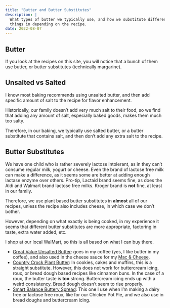 ```yaml
---
title: "Butter and Butter Substitutes"
description: |
  What types of butter we typically use, and how we substitute different
  things in depending on the recipe.
date: 2022-08-07
---
```


## Butter

If you look at the recipes on this site, you will notice that a bunch of them use
butter, or butter substitutes (technically margarine).

## Unsalted vs Salted

I know most baking recommends using unsalted butter, and then add specific amount of
salt to the recipe for flavor enhancement.

Historically, our family doesn't add very much salt to their food, so we find that 
adding any amount of salt, especially baked goods, makes them much too salty.

Therefore, in our baking, we typically use salted butter, or a butter substitute
that contains salt, and then don't add any extra salt to the recipe.

## Butter Substitutes

We have one child who is rather severely lactose intolerant, as in they can't consume
regular milk, yogurt or cheese.
Even the brand of lactose free milk can make a difference, as it seems some are
better at adding enough lactase enzyme over others. 
Pro-tip, Lactaid brand seems fine, as does the Aldi and Walmart brand lactose free milks.
Kroger brand is **not** fine, at least in our family.

Therefore, we use plant based butter substitutes in **almost** all of our recipes, 
unless the recipe also includes cheese, in which case we don't bother.

However, depending on what exactly is being cooked, in my experience it seems that 
different butter substitutes are more appropriate, factoring in taste, extra water added, etc.

I shop at our local WalMart, so this is all based on what I can buy there.

* [Great Value Unsalted Butter](https://www.walmart.com/ip/Great-Value-Unsalted-Sweet-Cream-Butter-16-oz-4-Sticks/10315054?athbdg=L1100): goes in my coffee (yes, I like butter in my coffee), and 
also used in the cheese sauce for my [Mac & Cheese](https://rmflight.github.io/recipes/posts/2021-03-20-mac-cheese/).
* [Country Crock Plant Butter](https://www.walmart.com/ip/Country-Crock-Dairy-Free-Plant-Butter-with-Olive-Oil-Sticks-16-oz/409121348?athbdg=L1100): In cookies, cakes and muffins, this is a straight substitute.
However, this does not work for buttercream icing, roux, or bread dough based recipes like cinnamon buns.
In the case of a roux, the butter taste is **too** strong.
Buttercream icing ends up with a weird consistency.
Bread dough doesn't seem to rise properly.
* [Smart Balance Buttery Spread](https://www.walmart.com/ip/Smart-Balance-Original-Buttery-Spread-45-OZ/10411892): This one I use when I'm making a dairy free or lactose free roux, like for our Chicken Pot Pie, and we also use in bread doughs and buttercream icing.

